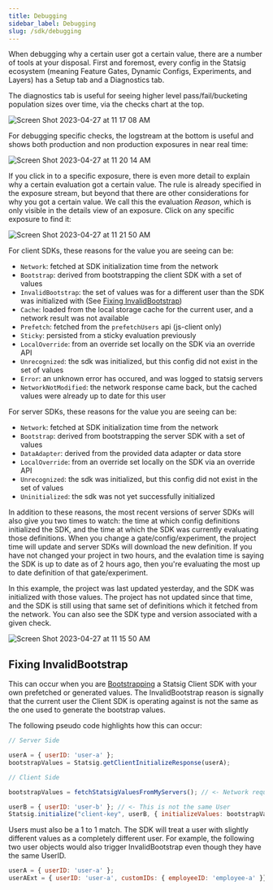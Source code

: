 ```yaml
---
title: Debugging
sidebar_label: Debugging
slug: /sdk/debugging
---
```


When debugging why a certain user got a certain value, there are a number of tools at your disposal.  First and foremost, every config
in the Statsig ecosystem (meaning Feature Gates, Dynamic Configs, Experiments, and Layers) has a Setup tab and a Diagnostics tab.

The diagnostics tab is useful for seeing higher level pass/fail/bucketing population sizes over time, via the checks chart at the top.

![Screen Shot 2023-04-27 at 11 17 08 AM](https://user-images.githubusercontent.com/74584483/234955649-7ddef621-397a-44e5-b864-fa0abc29310f.png)

For debugging specific checks, the logstream at the bottom is useful and shows both production and non production exposures in near real time:

![Screen Shot 2023-04-27 at 11 20 14 AM](https://user-images.githubusercontent.com/74584483/234956317-e65f7fd3-d87d-4616-b905-ee4df097863e.png)

If you click in to a specific exposure, there is even more detail to explain why a certain evaluation got a certain value.  The rule is already
specified in the exposure stream, but beyond that there are other considerations for why you got a certain value.  We call this the evaluation *Reason*,
which is only visible in the details view of an exposure.  Click on any specific exposure to find it:

![Screen Shot 2023-04-27 at 11 21 50 AM](https://user-images.githubusercontent.com/74584483/234956676-440a9ec1-f54d-4b81-b095-6ccf1327ece4.png)

For client SDKs, these reasons for the value you are seeing can be:

- `Network`: fetched at SDK initialization time from the network
- `Bootstrap`: derived from bootstrapping the client SDK with a set of values
- `InvalidBootstrap`: the set of values was for a different user than the SDK was initialized with (See [Fixing InvalidBootstrap](#fixing-invalidbootstrap))
- `Cache`: loaded from the local storage cache for the current user, and a network result was not available
- `Prefetch`: fetched from the `prefetchUsers` api (js-client only)
- `Sticky`: persisted from a sticky evaluation previously
- `LocalOverride`: from an override set locally on the SDK via an override API
- `Unrecognized`: the sdk was initialized, but this config did not exist in the set of values
- `Error`: an unknown error has occured, and was logged to statsig servers
- `NetworkNotModified`: the network response came back, but the cached values were already up to date for this user

For server SDKs, these reasons for the value you are seeing can be:

- `Network`: fetched at SDK initialization time from the network
- `Bootstrap`: derived from bootstrapping the server SDK with a set of values
- `DataAdapter`: derived from the provided data adapter or data store
- `LocalOverride`: from an override set locally on the SDK via an override API
- `Unrecognized`: the sdk was initialized, but this config did not exist in the set of values
- `Uninitialized`: the sdk was not yet successfully initialized

In addition to these reasons, the most recent versions of server SDKs will also give you two times to watch: the time at which config definitions initialized the SDK,
and the time at which the SDK was currently evaluating those definitions.  When you change a gate/config/experiment, the project time will update
and server SDKs will download the new definition.  If you have not changed your project in two hours, and the evalation time is saying
the SDK is up to date as of 2 hours ago, then you're evaluating the most up to date definition of that gate/experiment.

In this example, the project was last updated yesterday, and the SDK was initialized with those values.  The project has not updated since that time,
and the SDK is still using that same set of definitions which it fetched from the network.  You can also see the SDK type and version associated with a given check.

![Screen Shot 2023-04-27 at 11 15 50 AM](https://user-images.githubusercontent.com/74584483/234955366-0e39adbf-c5a2-4a52-b9bb-ae0df9f15819.png)



## Fixing InvalidBootstrap

This can occur when you are [Bootstrapping](https://docs.statsig.com/search?q=Client+SDK+Bootstrapping) a Statsig Client SDK with your own prefetched or generated values. 
The InvalidBootstrap reason is signally that the current user the Client SDK is operating against is not the same as the one 
used to generate the bootstrap values.

The following pseudo code highlights how this can occur:

```js
// Server Side

userA = { userID: 'user-a' };
bootstrapValues = Statsig.getClientInitializeResponse(userA);

// Client Side

bootstrapValues = fetchStatsigValuesFromMyServers(); // <- Network request that executes the above logic

userB = { userID: 'user-b' }; // <- This is not the same User
Statsig.initialize("client-key", userB, { initializeValues: bootstrapValues });
```


Users must also be a 1 to 1 match. The SDK will treat a user with slightly different values as a completely different user. 
For example, the following two user objects would also trigger InvalidBootstrap even though they have the same UserID.

```js
userA = { userID: 'user-a' };
userAExt = { userID: 'user-a', customIDs: { employeeID: 'employee-a' }};
```
